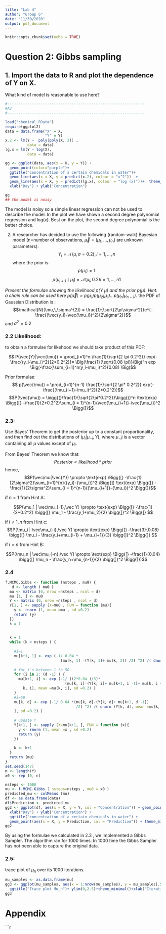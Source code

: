 ---
title: "Lab 4"
author: "Group 6"
date: "11/30/2020"
output: pdf_document
---

```{r setup, include=FALSE,message=FALSE}
knitr::opts_chunk$set(echo = TRUE)
```



# Question 2: Gibbs sampling

## 1. Import the data to R and plot the dependence of Y on X. 
What kind of model is reasonable to use here?

```{r, echo=FALSE,message=FALSE,warning=FALSE,include=FALSE}
#--------------------------------------------------------------
#A2
#--------------------------------------------------------------
```

```{r, echo=FALSE,message=FALSE,warning=FALSE}
load("chemical.RData")
require(ggplot2)
data = data.frame("X" = X,
                  "Y" = Y)
x.2 <- lm(Y ~  poly(poly(X, 2)) ,
          data = data)
lg.x = lm(Y ~ log(X),
          data = data)

gg <- ggplot(data, aes(x = X, y = Y)) + 
  geom_point(color="purple")+
  ggtitle("concentration of a certain chemicals in water")+
  geom_line(aes(x = X, y = predict(x.2), colour = "x^2"))  +
  geom_line(aes(x = X, y = predict(lg.x), colour = "log (x)"))+  theme_minimal() +
  xlab("Day") + ylab("Concentration")

gg
## the model is noisy 

```
The model is noisy so a simple linear regression can not be used to describe the model. In the plot we have shown a second degree polynomial regression and log(x). Best on the plot, the second degree polynomial is the better choice.

2. A researcher has decided to use the following (random-walk) Bayesian model (n=number of observations, $\vec{\mu} = (\mu_1, ..., \mu_n)$ are unknown parameters):
$$ Y_i  = \mathcal{N}(\mu, \sigma = 0.2), i= 1,...,n$$
where the prior is
$$ p(\mu_1) = 1  $$
$$ p(\mu_{i+1} \mid \mu_i) = \mathcal{N}(\mu_i , 0.2) i = 1,...,n1  $$


*Present the formulae showing the likelihood $p(Y\ \mu)$ and the prior $p(\mu)$. Hint: a chain rule can be used here $p(\vec\mu) = p(\mu_1)p(\mu_2|\mu_1)...p(\mu_n|\mu_{n-1})$.*
the PDF of Gaussian Distribution is : 
$$\mathcal{N}(\mu,\,\sigma^{2}) = \frac{1}{\sqrt{2\pi\sigma^2}}e^{-\frac{(\vec{y_i}-\vec{\mu_i})^2}{2\sigma^2}}$$
and $\sigma^2 = 0.2$

### 2.2 Likelihood:
to obtain a formulae for likehood we should take product of this PDF:

$$ P(\vec{Y}|\vec{\mu}) = \prod_{i=1}^n \frac{1}{\sqrt{2 \pi 0.2^2}} exp(-\frac{(y_i-\mu_i)^2}{2*0.2^2})= 
\Big(\frac{1}{\sqrt{0.08 \pi}}\Big)^n exp \Big(-\frac{\sum_{i=1}^n(y_i-\mu_i)^2}{0.08} \Big)$$


Prior formulae:
$$ p(\vec{\mu}) = \prod_{i=1}^{n-1} \frac{1}{\sqrt{2 \pi* 0.2^2}} exp(-\frac{(\mu_{i+1}-\mu_i)^2}{2*0.2^2})$$
$$P(\vec{\mu}) = \bigg{(}\frac{1}{\sqrt{2\pi*0.2^2}}\bigg{)}^n \text{exp} \Bigg{[} -\frac{1}{2*0.2^2}\sum_{i = 1}^{n-1}(\vec{\mu_{i+1}}-\vec{\mu_i})^2 \Bigg{]}$$

### 2.3:
Use Bayes' Theorem to get the posterior up to a constant proportionality, and then find out the distributions of $(\mu_i|\mu_{-i}, Y)$, where $\mu_{-i}$i is a vector containing all $\mu$ values except of $\mu_i$.

From Bayes’ Theorem we know that:
$$Posterior\propto  likelihood*prior$$
hence,
$$P(\vec\mu|\vec{Y}) \propto \text{exp} \Bigg{[}  -\frac{1}{2\sigma^2}\sum_{i=1}^{n}({y_i}-{\mu_i})^2 \Bigg{]} \text{exp} \Bigg{[} -\frac{1}{2\sigma^2}\sum_{i = 1}^{n-1}({\mu_{i+1}}-{\mu_i})^2 \Bigg{]}$$

 if $n=1$ from Hint A:
 
$$P(\mu_1 | \vec\mu_{-1},\vec Y)  \propto \text{exp} \Bigg{[} -\frac{1}{2*0.2^2} \bigg{[} \mu_1 - \frac{y_1+\mu_2}{2} \bigg{]}^2 \Bigg{]} $$

 if $i\ne 1,n$ from Hint c:
 $$P(\mu_i | \vec\mu_{-i},\vec Y) \propto \text{exp} \Bigg{[} -\frac{3}{0.08} \bigg{[}  \mu_i - \frac{y_i+\mu_{i-1} + \mu_{i+1}}{3}  \bigg{]}^2 \Bigg{]} $$

 if $i=n$ from Hint B:

$$P(\mu_n | \vec\mu_{-n},\vec Y)  \propto \text{exp} \Bigg{[} -\frac{1}{0.04} \bigg{[} \mu_n - \frac{y_n+\mu_{n-1}}{2} \bigg{]}^2 \Bigg{]})$$

### 2.4

```{r, warning=FALSE, message=FALSE,echo=FALSE}
f.MCMC.Gibbs <- function (nsteps , mu0) {
   d <- length ( mu0 )
  mu <- matrix (0, nrow =nsteps , ncol = d)
  mu [1, ] <- mu0
  Y <- matrix (0, nrow =nsteps , ncol = d)
  Y[1, ] <- sapply (X=mu0 , FUN = function (mu){
    y <- rnorm (1, mean =mu , sd =0.2)
    return (y)
  })
  k = 1
  
  
  k = 1
  while (k < nsteps ) {
    
    #i=1
    mu[k+1, 1] <- exp (-1/ 0.04 *
                         (mu[k, 1] -(Y[k, 1]+ mu[k, 2]) /2) ^2) /( dnorm (Y[k, 1], mean =mu[k, 1],
                                                                                  sd =0.2) )
    # for i's between 1 to 50
    for (i in 2: (d -1) ) {
      mu[k+1, i] <- exp (-1/ ((2*0.04 )/3)*
                           (mu[k, i]-(Y[k, i]+ mu[k+1, i -1]+ mu[k, i +1]) /3) ^2) /( dnorm (Y[
        k, i], mean =mu[k, i], sd =0.2) )
    }
    #i=50
    mu[k, d] <- exp (-1/ 0.04 *(mu[k, d]-(Y[k, d]+ mu[k+1, d -1])
                                /2) ^2) /( dnorm (Y[k, d], mean =mu[k, d
    ], sd =0.2) )
    
    # update Y
    Y[k+1, ] <- sapply (X=mu[k+1, ], FUN = function (x){
      y <- rnorm (1, mean =x , sd =0.2)
      return (y)
    })
    
    k <- k+1
  }
  return (mu)
}
set.seed(147)
n <- length(Y)
x0 <- rep (0, n)

nsteps <- 1000
mu <- f.MCMC.Gibbs ( nsteps=nsteps , mu0 = x0 )
predicted_mu <- colMeans (mu)
df <- as.data.frame(data)
df$Prediction <- predicted_mu
gg2 <- ggplot(df, aes(x = X, y = Y, col = "Concentration")) + geom_point() +
  xlab("Day") + ylab("Concentration") +
  ggtitle("concentration of a certain chemicals in water") +
  geom_point(aes(x = X, y = Prediction, col = "Prediction")) + theme_minimal()
gg2
```
By using the formulae we calculated in 2.3 , we implemented a Gibbs Sampler. The algorithm ran for 1000 times. In 1000 time the Gibbs Sampler has not been able to capture the original data.

### 2.5:
trace plot of $\mu_n$ over its 1000 iterations.

```{r warning=FALSE,message=FALSE}
mu_samples <- as.data.frame(mu)
gg3 <- ggplot(mu_samples, aes(x = 1:nrow(mu_samples), y = mu_samples[,50])) + geom_line(color="lightblue") +
  ggtitle("Trace plot Mu_n")+ ylim(0,2.5)+theme_minimal()+xlab("Iteration") +ylab("Mu_n")
gg3
```
\newpage

# Appendix
```r